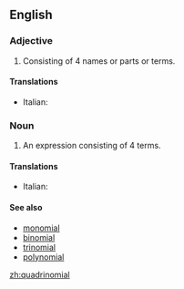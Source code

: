 ==English==

===Adjective===
{{en-adj|-}}

# Consisting of 4 names or parts or terms.

====Translations====
{{top}}
* Italian: {{t-|it|quadrinomiale}}
{{mid}}
{{bottom}}

===Noun===
{{en-noun}}

# {{algebra}} An expression consisting of 4 terms.

====Translations====
{{top}}
*Italian: {{t-|it|quadrinomio|m}}
{{trans-mid}}
{{trans-bottom}}

====See also====
*[[monomial]]
*[[binomial]]
*[[trinomial]]
*[[polynomial]]

[[zh:quadrinomial]]
